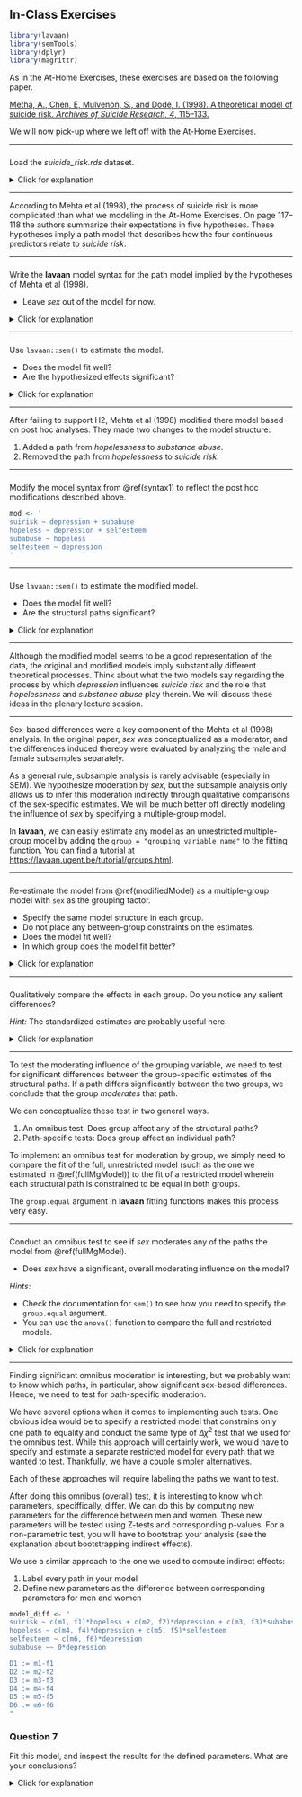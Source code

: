## In-Class Exercises

```{r echo = FALSE, warning=FALSE, message=FALSE}
library(lavaan)
library(semTools)
library(dplyr)
library(magrittr)
```

As in the At-Home Exercises, these exercises are based on the following paper.

[
Metha, A., Chen, E, Mulvenon, S., and Dode, I. (1998). A theoretical model of 
suicide risk. *Archives of Suicide Research, 4*, 115--133.
](https://doi.org/10.1080/13811119808260442)

We will now pick-up where we left off with the At-Home Exercises.

---

### 

Load the *suicide_risk.rds* dataset.

<details>
  <summary>Click for explanation</summary>

```{r, echo = FALSE}
dataDir <- "../../data/"########################################################
suicide <- readRDS(paste0(dataDir, "suicide_risk.rds"))
```

```{r, eval = FALSE}
suicide <- readRDS("suicide_risk.rds")
```

</details>

---

According to Mehta et al (1998), the process of suicide risk is more complicated 
than what we modeling in the At-Home Exercises. On page 117--118 the authors 
summarize their expectations in five hypotheses. These hypotheses imply a path
model that describes how the four continuous predictors relate to *suicide risk*. 

---

### {#syntax1}

Write the **lavaan** model syntax for the path model implied by the hypotheses
of Mehta et al (1998). 

- Leave *sex* out of the model for now. 

<details>
  <summary>Click for explanation</summary>

```{r}
mod <- '
suirisk ~ depression + b * hopeless + subabuse
hopeless ~ a * depression + selfesteem
selfesteem ~ depression

ie := a*b
'
```

</details>

---

###

Use `lavaan::sem()` to estimate the model.

- Does the model fit well?
- Are the hypothesized effects significant?

<details>
  <summary>Click for explanation</summary>

```{r fit1, cache = TRUE}
library(lavaan)

## First fit without bootstrapping to check model adequacy:
fit <- sem(mod, data = suicide)
summary(fit, fit.measures = TRUE)

## Now bootstrap to get appropriate test of indirect effect:
set.seed(235711)
fit_boot <- sem(mod, data = suicide, se = "boot", bootstrap = 1000)
```

The model fits the data well (). All but the second hypothesis are supported.

- H1: The direct effect of *depression* on *suicide risk* is significant ().
- H2: The indirect effect of *depression* on *suicide risk* through 
*hopelessness* is not significant ().
    - *Depression* significantly predicts *hopelessness*, after controlling for 
    *self-esteem* ().
    - *Hopelessness* does not significantly predict *suicide risk*, after 
    controlling for *depression* and *substance abuse* ().
- H3: *Depression* significantly predicts decreases in *self-esteem* ().
- H4: *Self-esteem* significantly predicts *hopelessness* ().
- H5: *Substance abuse* significantly predicts *suicide risk*, after controlling
for *depression* and *hopelessness* ().

</details>

---

After failing to support H2, Mehta et al (1998) modified there model based on 
post hoc analyses. They made two changes to the model structure:

1. Added a path from *hopelessness* to *substance abuse*.
1. Removed the path from *hopelessness* to *suicide risk*.

---

### 

Modify the model syntax from \@ref(syntax1) to reflect the post hoc 
modifications described above.

```{r}
mod <- '
suirisk ~ depression + subabuse
hopeless ~ depression + selfesteem
subabuse ~ hopeless
selfesteem ~ depression
'
```

</details>

---

### {#modifiedModel}

Use `lavaan::sem()` to estimate the modified model.

- Does the model fit well?
- Are the structural paths significant?

<details>
  <summary>Click for explanation</summary>

```{r}
## First fit without bootstrapping to check model adequacy:
fit <- sem(mod, data = suicide)
summary(fit, fit.measures = TRUE)
```

Yes, the modified model also fits the data well (), and all structural paths are 
now statistically significant.

</details>

---

Although the modified model seems to be a good representation of the data, the
original and modified models imply substantially different theoretical processes.
Think about what the two models say regarding the process by which *depression* 
influences *suicide risk* and the role that *hopelessness* and *substance abuse*
play therein. We will discuss these ideas in the plenary lecture session.

---

Sex-based differences were a key component of the Mehta et al (1998) analysis.
In the original paper, *sex* was conceptualized as a moderator, and the
differences induced thereby were evaluated by analyzing the male and female
subsamples separately.

As a general rule, subsample analysis is rarely advisable (especially in SEM). 
We hypothesize moderation by *sex*, but the subsample analysis only allows us to
infer this moderation indirectly through qualitative comparisons of the 
sex-specific estimates. We will be much better off directly modeling the influence
of *sex* by specifying a multiple-group model.

In **lavaan**, we can easily estimate any model as an unrestricted multiple-group
model by adding the `group = "grouping_variable_name"` to the fitting function.
You can find a tutorial at <https://lavaan.ugent.be/tutorial/groups.html>.

---

### 

Re-estimate the model from \@ref(modifiedModel) as a multiple-group model with 
`sex` as the grouping factor.

- Specify the same model structure in each group.
- Do not place any between-group constraints on the estimates.
- Does the model fit well?
- In which group does the model fit better? 

<details>
  <summary>Click for explanation</summary>

```{r}
fit <- sem(mod, data = suicide, group = "sex")
summary(fit, fit.measures = TRUE)
```

Overall, the model fits the data well (), but it fits better for males than for 
females ().

</details>

---

###

Qualitatively compare the effects in each group. Do you notice any salient 
differences?

*Hint:* The standardized estimates are probably useful here. 

<details>
  <summary>Click for explanation</summary>

```{r}
summary(fit, standardized = TRUE)
```

The direct effect of *depression* on *suicide risk* and the effect of 
*depression* on *self esteem* both seem to be quite a bit stronger for males 
than for females ().

</details>

---

To test the moderating influence of the grouping variable, we need to test for
significant differences between the group-specific estimates of the structural 
paths. If a path differs significantly between the two groups, we conclude that 
the group *moderates* that path.

We can conceptualize these test in two general ways.

1. An omnibus test: Does group affect any of the structural paths?
1. Path-specific tests: Does group affect an individual path?

To implement an omnibus test for moderation by group, we simply need to compare 
the fit of the full, unrestricted model (such as the one we estimated in 
\@ref(fullMgModel)) to the fit of a restricted model wherein each structural 
path is constrained to be equal in both groups.

The `group.equal` argument in **lavaan** fitting functions makes this process 
very easy.

---

###

Conduct an omnibus test to see if *sex* moderates any of the paths the model 
from \@ref(fullMgModel).

- Does *sex* have a significant, overall moderating influence on the model?

*Hints:*

- Check the documentation for `sem()` to see how you need to specify the 
`group.equal` argument.
- You can use the `anova()` function to compare the full and restricted models.

<details>
  <summary>Click for explanation</summary>

First, estimate the restricted model.

```{r}
fit_res <- sem(mod, 
               data = suicide,
               group = "sex",
               group.equal = "regressions")

## Summarize the results to check that everything went well:
summary(fit_res, fit.measures = TRUE)
```

OK, that looks good. The regression paths are constrained to be equal across 
groups. Now, we need to compare the full and restricted models to see if we've
lost a significant amount of model fit through the constraints.

```{r}
anova(fit, fit_res)
```
  
The $\Delta chi^2$ test tells us that we have lost a significant level of fit by 
constraining the paths to equality across groups (). Hence, we can infer overall
moderation by *sex*.

</details>

---

Finding significant omnibus moderation is interesting, but we probably want to 
know which paths, in particular, show significant sex-based differences. Hence,
we need to test for path-specific moderation.

We have several options when it comes to implementing such tests. One obvious
idea would be to specify a restricted model that constrains only one path to 
equality and conduct the same type of $\Delta \chi^2$ test that we used for the 
omnibus test. While this approach will certainly work, we would have to specify
and estimate a separate restricted model for every path that we wanted to test.
Thankfully, we have a couple simpler alternatives.

Each of these approaches will require labeling the paths we want to test.

After doing this omnibus (overall) test, it is interesting to know which parameters, speciffically, differ. We can do this by computing new parameters for the difference between men and women. These new parameters will be tested using Z-tests and corresponding p-values. For a non-parametric test, you will have to bootstrap your analysis (see the explanation about bootstrapping indirect effects).

We use a similar approach to the one we used to compute indirect effects:

1. Label every path in your model
2. Define new parameters as the difference between corresponding parameters for men and women 

```{r}
model_diff <- "
suirisk ~ c(m1, f1)*hopeless + c(m2, f2)*depression + c(m3, f3)*subabuse
hopeless ~ c(m4, f4)*depression + c(m5, f5)*selfesteem
selfesteem ~ c(m6, f6)*depression
subabuse ~~ 0*depression

D1 := m1-f1
D2 := m2-f2
D3 := m3-f3
D4 := m4-f4
D5 := m5-f5
D6 := m6-f6
"
```

### Question 7

Fit this model, and inspect the results for the defined parameters. What are your conclusions?

<details>
  <summary>Click for explanation</summary>
```{r}
fit_dif <- sem(model_diff, data, 
                   group = "gender")
summary(fit_dif)
```

Only the effect of depression on suicide risk, and the effect of depression on selfesteem, are significantly different between the sexes.
\details

### Question 8

Is there anything we should consider when inspecting these p-values?

<details>
  <summary>Click for explanation</summary>
You should consider the potential risk of multiple testing, and whether the assumption of normality holds.
\details

### Results table

When you want to include your results in a paper, it's a lot of work to copy-paste everything. There are many ways to get R results directly into a paper, including writing the entire paper in R and automatically updating the results. I will show you a very basic way to make a table and export it to a spreadsheet. We will use the functions `parameterEstimates(fit, standardized = TRUE)` to get the unstandardized and standardized estimates, and then put them into a nice table:

```{r}
table_results <- parameterEstimates(fit, standardized = TRUE)
head(table_results)
```

Then, we take only the labeled parameters (which are the regression coefficients and difference parameters):

```{r}
table_results <- table_results[table_results$label != "", ]
table_results <- cbind(table_results[1:6, 1:3],
               Est_men = table_results[1:6, "std.all"],
               Est_women = table_results[7:12, "std.all"],
               p_diff = table_results[13:18, "pvalue"])
write.csv(table_results, "table_results.csv", row.names = FALSE)
```


### Question 9

Interpret the effect sizes (standardized estimates) for males and females. What are your conclusions?

### Question 10

Evaluate R-square for suicide risk for males and females. What do you find?


<details>
  <summary>Click for explanation</summary>

```{r}
summary(fit, rsquare = TRUE)
```
The R-square for suicide risk is .29 for males, and .12 for females. The model predicts suicide risk better for females.

\details

### Question 12

Calculate the total, direct and indirect effects (see practical week 5). The model we have made is a typical example of moderated mediation (i.e. the mediation effects are moderated by gender). In your own words, what are the differences in the mediation between males and females?

*Note: Because the paths are different for males and females, you should also calculate the total, direct and indirect effects (see practical week 5) for males and females separately.* 

<details>
  <summary>Click for explanation</summary>
The total effects of depression and substance use on suicide risk are higher for females than males, but the total effect for selfesteem and hopelessness are very similar. 
\details

### Question 13

Compare your conclusion in the previous question with that of Mehta and colleagues (1998). Are your conclusions any different? Why?

<details>
  <summary>Click for explanation</summary>
Should be different: They do not test moderation explicitly, and report differences in all paths between males and females. In fact, the paths leading to suicide risk are different for males and females, but the mediation of depression through hopelessness is similar.
\details


